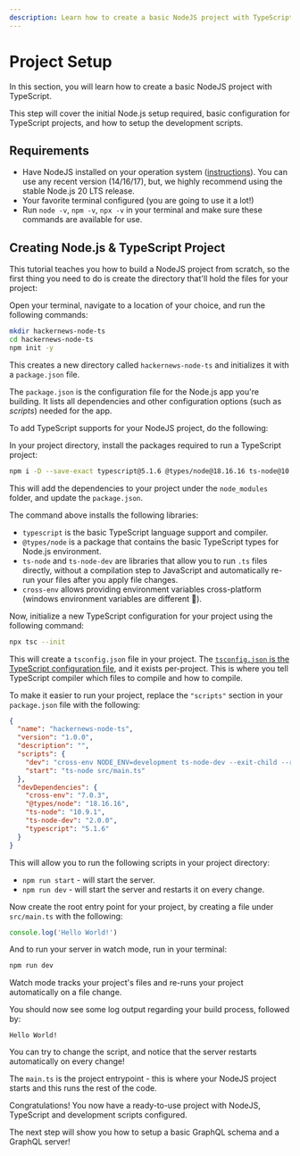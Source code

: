 ```yaml
---
description: Learn how to create a basic NodeJS project with TypeScript.
---
```



# Project Setup

In this section, you will learn how to create a basic NodeJS project with TypeScript.

This step will cover the initial Node.js setup required, basic configuration for TypeScript
projects, and how to setup the development scripts.

## Requirements

- Have NodeJS installed on your operation system
  ([instructions](https://nodejs.org/en/download/package-manager)). You can use any recent version
  (14/16/17), but, we highly recommend using the stable Node.js 20 LTS release.
- Your favorite terminal configured (you are going to use it a lot!)
- Run `node -v`, `npm -v`, `npx -v` in your terminal and make sure these commands are available for
  use.

## Creating Node.js & TypeScript Project

This tutorial teaches you how to build a NodeJS project from scratch, so the first thing you need to
do is create the directory that'll hold the files for your project:

Open your terminal, navigate to a location of your choice, and run the following commands:

```sh
mkdir hackernews-node-ts
cd hackernews-node-ts
npm init -y
```

This creates a new directory called `hackernews-node-ts` and initializes it with a `package.json`
file.

The `package.json` is the configuration file for the Node.js app you're building. It lists all
dependencies and other configuration options (such as _scripts_) needed for the app.

To add TypeScript supports for your NodeJS project, do the following:

In your project directory, install the packages required to run a TypeScript project:

```sh npm2yarn
npm i -D --save-exact typescript@5.1.6 @types/node@18.16.16 ts-node@10.9.1 ts-node-dev@2.0.0 cross-env@7.0.3
```

This will add the dependencies to your project under the `node_modules` folder, and update the
`package.json`.

The command above installs the following libraries:

- `typescript` is the basic TypeScript language support and compiler.
- `@types/node` is a package that contains the basic TypeScript types for Node.js environment.
- `ts-node` and `ts-node-dev` are libraries that allow you to run `.ts` files directly, without a
  compilation step to JavaScript and automatically re-run your files after you apply file changes.
- `cross-env` allows providing environment variables cross-platform (windows environment variables
  are different 🤷).

Now, initialize a new TypeScript configuration for your project using the following command:

```sh
npx tsc --init
```

This will create a `tsconfig.json` file in your project. The
[`tsconfig.json` is the TypeScript configuration file](https://typescriptlang.org/docs/handbook/tsconfig-json.html),
and it exists per-project. This is where you tell TypeScript compiler which files to compile and how
to compile.

To make it easier to run your project, replace the `"scripts"` section in your `package.json` file
with the following:

```json filename="package.json" {6-7}
{
  "name": "hackernews-node-ts",
  "version": "1.0.0",
  "description": "",
  "scripts": {
    "dev": "cross-env NODE_ENV=development ts-node-dev --exit-child --respawn src/main.ts",
    "start": "ts-node src/main.ts"
  },
  "devDependencies": {
    "cross-env": "7.0.3",
    "@types/node": "18.16.16",
    "ts-node": "10.9.1",
    "ts-node-dev": "2.0.0",
    "typescript": "5.1.6"
  }
}
```

This will allow you to run the following scripts in your project directory:

- `npm run start` - will start the server.
- `npm run dev` - will start the server and restarts it on every change.

Now create the root entry point for your project, by creating a file under `src/main.ts` with the
following:

```ts filename="src/main.ts"
console.log('Hello World!')
```

And to run your server in watch mode, run in your terminal:

```sh
npm run dev
```

<Callout>
  Watch mode tracks your project's files and re-runs your project automatically on a file change.
</Callout>

You should now see some log output regarding your build process, followed by:

```text
Hello World!
```

<Callout>
  You can try to change the script, and notice that the server restarts automatically on every
  change!
</Callout>

The `main.ts` is the project entrypoint - this is where your NodeJS project starts and this runs the
rest of the code.

Congratulations! You now have a ready-to-use project with NodeJS, TypeScript and development scripts
configured.

The next step will show you how to setup a basic GraphQL schema and a GraphQL server!
